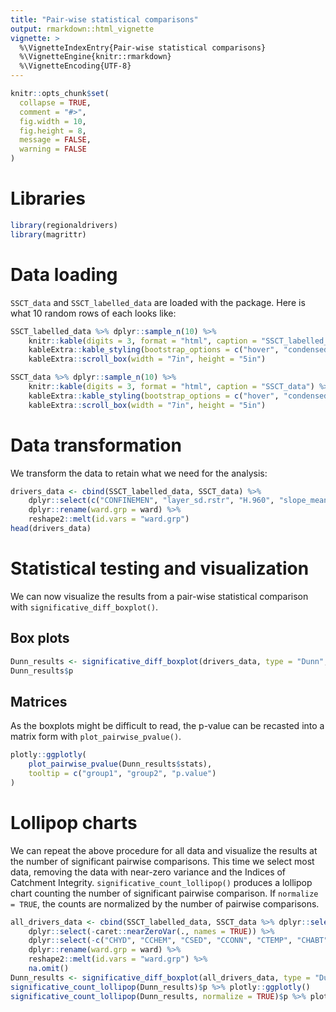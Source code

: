 ```yaml
---
title: "Pair-wise statistical comparisons"
output: rmarkdown::html_vignette
vignette: >
  %\VignetteIndexEntry{Pair-wise statistical comparisons}
  %\VignetteEngine{knitr::rmarkdown}
  %\VignetteEncoding{UTF-8}
---
```


```r
knitr::opts_chunk$set(
  collapse = TRUE,
  comment = "#>",
  fig.width = 10,
  fig.height = 8,
  message = FALSE,
  warning = FALSE
)
```

# Libraries

```r
library(regionaldrivers)
library(magrittr)
```

# Data loading

`SSCT_data` and `SSCT_labelled_data` are loaded with the package.
Here is what 10 random rows of each looks like:

```r
SSCT_labelled_data %>% dplyr::sample_n(10) %>%
	knitr::kable(digits = 3, format = "html", caption = "SSCT_labelled_data") %>% 
	kableExtra::kable_styling(bootstrap_options = c("hover", "condensed")) %>% 
	kableExtra::scroll_box(width = "7in", height = "5in")
```

```r
SSCT_data %>% dplyr::sample_n(10) %>%
	knitr::kable(digits = 3, format = "html", caption = "SSCT_data") %>% 
	kableExtra::kable_styling(bootstrap_options = c("hover", "condensed")) %>% 
	kableExtra::scroll_box(width = "7in", height = "5in")	
```

# Data transformation

We transform the data to retain what we need for the analysis:

```r
drivers_data <- cbind(SSCT_labelled_data, SSCT_data) %>%
	dplyr::select(c("CONFINEMEN", "layer_sd.rstr", "H.960", "slope_mean.rstr", "SLOPE", "RUSLE", "ward"))	%>%
	dplyr::rename(ward.grp = ward) %>%
	reshape2::melt(id.vars = "ward.grp")
head(drivers_data)
```

# Statistical testing and visualization

We can now visualize the results from a pair-wise statistical comparison with `significative_diff_boxplot()`.

## Box plots

```r
Dunn_results <- significative_diff_boxplot(drivers_data, type = "Dunn", padjmeth = "bonferroni")
Dunn_results$p
```

## Matrices

As the boxplots might be difficult to read, the p-value can be recasted into a matrix form with `plot_pairwise_pvalue()`.

```r
plotly::ggplotly(
	plot_pairwise_pvalue(Dunn_results$stats),
	tooltip = c("group1", "group2", "p.value")
)	
```

# Lollipop charts

We can repeat the above procedure for all data and visualize the results at the number of significant pairwise comparisons.
This time we select most data, removing the data with near-zero variance and the Indices of Catchment Integrity.
`significative_count_lollipop()` produces a lollipop chart counting the number of significant pairwise comparison.
If `normalize = TRUE`, the counts are normalized by the number of pairwise comparisons.

```r
all_drivers_data <- cbind(SSCT_labelled_data, SSCT_data %>% dplyr::select("ward")) %>%
	dplyr::select(-caret::nearZeroVar(., names = TRUE)) %>%
	dplyr::select(-c("CHYD", "CCHEM", "CSED", "CCONN", "CTEMP", "CHABT", "ICI", "WHYD", "WCHEM", "WSED", "WCONN", "WTEMP", "WHABT")) %>%
	dplyr::rename(ward.grp = ward) %>%
	reshape2::melt(id.vars = "ward.grp") %>%
	na.omit()
Dunn_results <- significative_diff_boxplot(all_drivers_data, type = "Dunn", padjmeth = "bonferroni")
significative_count_lollipop(Dunn_results)$p %>% plotly::ggplotly() 
significative_count_lollipop(Dunn_results, normalize = TRUE)$p %>% plotly::ggplotly()
```